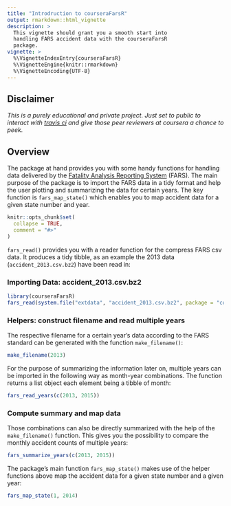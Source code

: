 ```yaml
---
title: "Introdruction to courseraFarsR"
output: rmarkdown::html_vignette
description: >
  This vignette should grant you a smooth start into
  handling FARS accident data with the courseraFarsR
  package.
vignette: >
  %\VignetteIndexEntry{courseraFarsR}
  %\VignetteEngine{knitr::rmarkdown}
  %\VignetteEncoding{UTF-8}
---
```

## Disclaimer
*This is a purely educational and private project. Just set to public to interact with [travis ci](https://travis-ci.org) and give those peer reviewers at coursera a chance to peek.*

## Overview
The package at hand provides you with some handy functions for handling data delivered by the
[Fatality Analysis Reporting System](https://www.nhtsa.gov/research-data/fatality-analysis-reporting-system-fars) (FARS). The main purpose of the package is to import the FARS data in a tidy format and help the user plotting and summarizing the data for certain years. The key function is `fars_map_state()` which enables you to map accident data for a given state number and year.

```r
knitr::opts_chunk$set(
  collapse = TRUE,
  comment = "#>"
)
```

`fars_read()` provides you with a reader function for the compress FARS csv data. It produces a tidy tibble, as an example the 2013 data (`accident_2013.csv.bz2`) have been read in:

### Importing Data: accident_2013.csv.bz2
```r
library(courseraFarsR)
fars_read(system.file("extdata", "accident_2013.csv.bz2", package = "courseraFarsR"))
```

### Helpers: construct filename and read multiple years
The respective filename for a certain year's data according to the FARS standard can be generated with the function `make_filename()`:
```r
make_filename(2013)
```

For the purpose of summarizing the information later on, multiple years can be imported in the following way as month-year combinations. The function returns a list object each element being a tibble of month:
```r
fars_read_years(c(2013, 2015))
```

### Compute summary and map data
Those combinations can also be directly summarized with the help of the `make_filename()` function. This gives you the possibility to compare the monthly accident counts of multiple years:
```r
fars_summarize_years(c(2013, 2015))
```

The package's main function `fars_map_state()` makes use of the helper functions above map the accident data for a given state number and a given year:
```r
fars_map_state(1, 2014)
```

